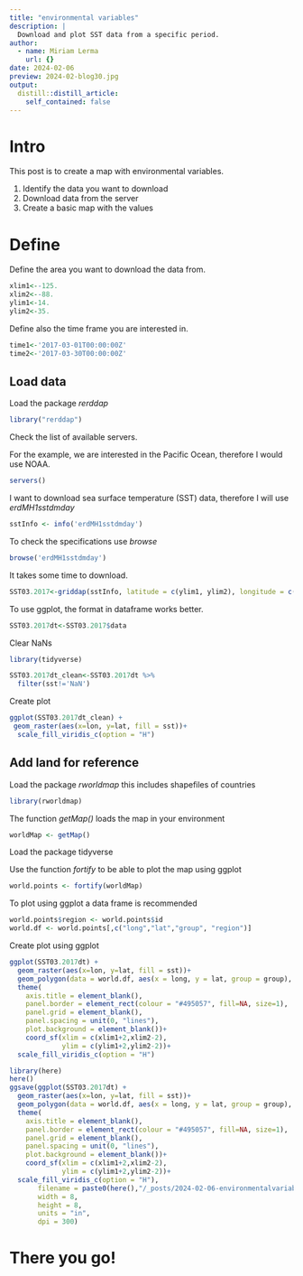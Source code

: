 ```yaml
---
title: "environmental variables"
description: |
  Download and plot SST data from a specific period.
author:
  - name: Miriam Lerma
    url: {}
date: 2024-02-06
preview: 2024-02-blog30.jpg
output:
  distill::distill_article:
    self_contained: false
---
```


# Intro

This post is to create a map with environmental variables.

1. Identify the data you want to download
2. Download data from the server
3. Create a basic map with the values


# Define 

Define the area you want to download the data from.

```r
xlim1<--125.
xlim2<--88.
ylim1<-14.
ylim2<-35.
```

Define also the time frame you are interested in.

```r
time1<-'2017-03-01T00:00:00Z'
time2<-'2017-03-30T00:00:00Z'
```

## Load data

Load the package *rerddap*

```r
library("rerddap")
```

Check the list of available servers.

For the example, we are interested in the  Pacific Ocean, therefore I would use NOAA. 

```r
servers()
```

I want to download sea surface temperature (SST) data, therefore I will use *erdMH1sstdmday*

```r
sstInfo <- info('erdMH1sstdmday')
```

To check the specifications use *browse*

```r
browse('erdMH1sstdmday') 
```

It takes some time to download.

```r
SST03.2017<-griddap(sstInfo, latitude = c(ylim1, ylim2), longitude = c(xlim1, xlim2), time = c(time1,time2), fields = 'sst')
```
To use ggplot, the format in dataframe works better.

```r
SST03.2017dt<-SST03.2017$data
```

Clear NaNs

```r
library(tidyverse)
```

```r
SST03.2017dt_clean<-SST03.2017dt %>%
  filter(sst!='NaN')
```

Create plot

```r
ggplot(SST03.2017dt_clean) +
 geom_raster(aes(x=lon, y=lat, fill = sst))+ 
  scale_fill_viridis_c(option = "H")
```


## Add land for reference

Load the package *rworldmap* this includes shapefiles of countries

```r
library(rworldmap)
```

The function *getMap()* loads the map in your environment

```r
worldMap <- getMap()
```

Load the package tidyverse

Use the function *fortify* to be able to plot the map using ggplot

```r
world.points <- fortify(worldMap)
```

To plot using ggplot a data frame is recommended

```r
world.points$region <- world.points$id
world.df <- world.points[,c("long","lat","group", "region")]
```

Create plot using ggplot

```r
ggplot(SST03.2017dt) +
  geom_raster(aes(x=lon, y=lat, fill = sst))+
  geom_polygon(data = world.df, aes(x = long, y = lat, group = group), colour = '#403d39', fill = "#e5e5e5") +
  theme(
    axis.title = element_blank(),
    panel.border = element_rect(colour = "#495057", fill=NA, size=1),
    panel.grid = element_blank(), 
    panel.spacing = unit(0, "lines"), 
    plot.background = element_blank())+
    coord_sf(xlim = c(xlim1+2,xlim2-2), 
             ylim = c(ylim1+2,ylim2-2))+ 
  scale_fill_viridis_c(option = "H")
```



```r
library(here)
here()
ggsave(ggplot(SST03.2017dt) +
  geom_raster(aes(x=lon, y=lat, fill = sst))+
  geom_polygon(data = world.df, aes(x = long, y = lat, group = group), colour = '#403d39', fill = "#e5e5e5") +
  theme(
    axis.title = element_blank(),
    panel.border = element_rect(colour = "#495057", fill=NA, size=1),
    panel.grid = element_blank(), 
    panel.spacing = unit(0, "lines"), 
    plot.background = element_blank())+
    coord_sf(xlim = c(xlim1+2,xlim2-2), 
             ylim = c(ylim1+2,ylim2-2))+ 
  scale_fill_viridis_c(option = "H"), 
       filename = paste0(here(),"/_posts/2024-02-06-environmentalvariables/blogfig30.jpg"),
       width = 8, 
       height = 8, 
       units = "in",
       dpi = 300)
```

# There you go!